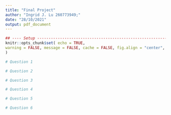 ```yaml
---
title: "Final Project"
author: "Ingrid J. Lu 260773949;"
date: "28/10/2021"
output: pdf_document
---
```


```r
## ---- Setup -----------------------------------------------------------------
knitr::opts_chunk$set( echo = TRUE,
warning = FALSE, message = FALSE, cache = FALSE, fig.align = "center", fig.asp = 1, fig.width = 10
)
```


```r
# Question 1
```

```r
# Question 2
```

```r
# Question 3
```

```r
# Question 4
```

```r
# Question 5
```

```r
# Question 6
```
